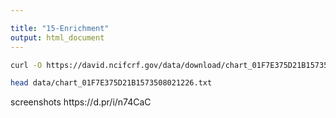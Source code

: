 ```yaml
---

title: "15-Enrichment"
output: html_document
---
```



```bash
curl -O https://david.ncifcrf.gov/data/download/chart_01F7E375D21B1573508021226.txt
```

```bash
head data/chart_01F7E375D21B1573508021226.txt
```

screenshots
https://d.pr/i/n74CaC

